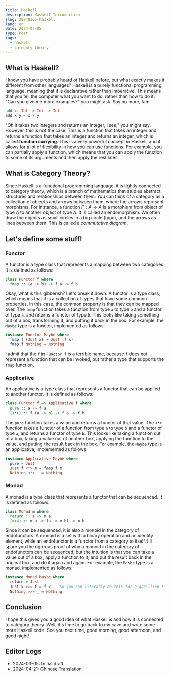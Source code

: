 ```yaml
---
title: Haskell
description: Haskell Introduction
slug: 20240305-haskell
lang: en
date: 2024-03-05
type: Post
tags:
  - haskell
  - category theory
---
```


## What is Haskell?

I know you have probably heard of Haskell before, but what exactly makes it different from other languages?
Haskell is a purely functional programming language, meaning that it is declarative rather than imperative.
This means that you tell the computer what you want to do, rather than how to do it. "Can you give me more examples?" you might ask.
Say no more, fam.

```haskell
add :: Int -> Int -> Int
add x y = x + y
```

"Oh it takes two integers and returns an integer, I see," you might say. However, this is not the case.
This is a function that takes an integer and returns a function that takes an integer and returns an integer, which is called
**function currying**. This is a very powerful concept in Haskell, and it allows for a lot of flexibility in how you can use functions.
For example, you can partially apply a function, which means that you can apply the function to some of its arguments and then
apply the rest later.

## What is Category Theory?

Since Haskell is a functional programming language, it is tightly connected to category theory, which is a branch of mathematics
that studies abstract structures and relationships between them. You can think of a category as a collection of objects and arrows
between them, where the arrows represent morphisms. For instance, a function $F : A \rightarrow A$ is a morphism from object of
type $A$ to another object of type $A$. It is called an endomorphism. We often draw the objects as small circles in a big circle (type),
and the arrows as lines between them. This is called a _commutative diagram_.

## Let's define some stuff!

### Functor

A functor is a type class that represents a mapping between two categories. It is defined as follows:

```haskell
class Functor f where
  fmap :: (a -> b) -> f a -> f b
```

Okay, what is this gibberish? Let's break it down. A functor is a type class, which means that it is a collection of types that
have some common properties. In this case, the common property is that they can be mapped over. The `fmap` function takes a function
from type `a` to type `b` and a functor of type `a`, and returns a functor of type `b`. This looks like taking something out of a box,
transforming it, and putting it back in the box. For example, the `Maybe` type is a functor, implemented as follows:

```haskell
instance Functor Maybe where
  fmap f (Just x) = Just (f x)
  fmap f Nothing = Nothing
```

I admit that the `f` in `Functor f` is a terrible name, because `f` does not represent a function that can be invoked, but rather a type
that supports the `fmap` function.

### Applicative

An applicative is a type class that represents a functor that can be applied to another functor. It is defined as follows:

```haskell
class Functor f => Applicative f where
  pure :: a -> f a
  (<*>) :: f (a -> b) -> f a -> f b
```

The `pure` function takes a value and returns a functor of that value. The `<*>` function takes a functor of a function from type `a` to type `b`
and a functor of type `a`, and returns a functor of type `b`. This looks like taking a function out of a box, taking a value out of another box,
applying the function to the value, and putting the result back in the box. For example, the `Maybe` type is an applicative, implemented as follows:

```haskell
instance Applicative Maybe where
  pure = Just
  Just f <*> m = fmap f m
  Nothing <*> _ = Nothing
```

### Monad

A monad is a type class that represents a functor that can be sequenced. It is defined as follows:

```haskell
class Monad m where
  return :: a -> m a
  (>>=) :: m a -> (a -> m b) -> m b
```

Since it can be sequenced, it is also a monoid in the category of endofunctors.
A monoid is a set with a binary operation and an identity element, while an endofunctor
is a functor from a category to itself. I'll spare you the rigorous proof of why a monoid in the category of endofunctors can be sequenced,
but the intuition is that you can take a value out of a box, apply a function to it, and put the result back in the original box, and do it
again and again. For example, the `Maybe` type is a monad, implemented as follows:

```haskell
instance Monad Maybe where
  return = Just
  Just x >>= f = f x -- So you can literally do this for a gazillion times!!!
  Nothing >>= _ = Nothing
```

## Conclusion

I hope this gives you a good idea of what Haskell is and how it is connected to category theory.
Well, it's time to go back to my cave and write some more Haskell code. See you next time, good morning, good afternoon, and good night!

## Editor Logs

- 2024-03-05: Initial draft
- 2024-04-21: Chinese Translation
